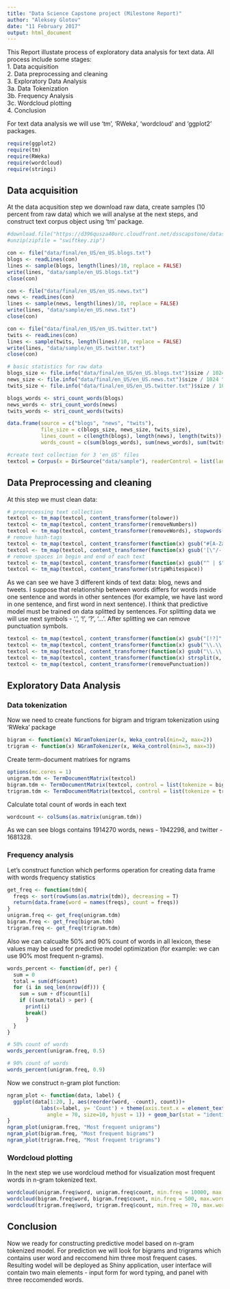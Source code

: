 ```yaml
---
title: "Data Science Capstone project (Milestone Report)"
author: "Aleksey Glotov"
date: "11 February 2017"
output: html_document
---
```


This Report illustate process of exploratory data analysis for text data. All process include some stages:  
1. Data acquisition  
2. Data preprocessing and cleaning  
3. Exploratory Data Analysis  
3a. Data Tokenization  
3b. Frequency Analysis  
3c. Wordcloud plotting  
4. Conclusion

For text data analysis we will use 'tm', 'RWeka', 'wordcloud' and 'ggplot2' packages.
```r
require(ggplot2)
require(tm)
require(RWeka)
require(wordcloud)
require(stringi)
```


## Data acquisition
At the data acqusition step we download raw data, create samples (10 percent from raw data) which we will analyse at the next steps, and construct text corpus object using 'tm' package.
```r

#download.file("https://d396qusza40orc.cloudfront.net/dsscapstone/dataset/Coursera-SwiftKey.zip", destfile = "swiftkey.zip")
#unzip(zipfile = "swiftkey.zip")

```

```r
con <- file("data/final/en_US/en_US.blogs.txt")
blogs <- readLines(con)
lines <- sample(blogs, length(lines)/10, replace = FALSE)
write(lines, "data/sample/en_US.blogs.txt")
close(con)

con <- file("data/final/en_US/en_US.news.txt")
news <- readLines(con)
lines <- sample(news, length(lines)/10, replace = FALSE)
write(lines, "data/sample/en_US.news.txt")
close(con)

con <- file("data/final/en_US/en_US.twitter.txt")
twits <- readLines(con)
lines <- sample(twits, length(lines)/10, replace = FALSE)
write(lines, "data/sample/en_US.twitter.txt")
close(con)

# basic statistics for raw data
blogs_size <- file.info("data/final/en_US/en_US.blogs.txt")$size / 1024 ^2
news_size <- file.info("data/final/en_US/en_US.news.txt")$size / 1024 ^2
twits_size <- file.info("data/final/en_US/en_US.twitter.txt")$size / 1024 ^2

blogs_words <- stri_count_words(blogs)
news_words <- stri_count_words(news)
twits_words <- stri_count_words(twits)

data.frame(source = c("blogs", "news", "twits"),
           file_size = c(blogs_size, news_size, twits_size),
           lines_count = c(length(blogs), length(news), length(twits)),
           words_count = c(sum(blogs_words), sum(news_words), sum(twits_words)))

#create text collection for 3 'en_US' files
textcol = Corpus(x = DirSource("data/sample"), readerControl = list(language = "en_US"))
```

## Data Preprocessing and cleaning
At this step we must clean data:
```r
# preprocessing text collection
textcol <- tm_map(textcol, content_transformer(tolower))
textcol <- tm_map(textcol, content_transformer(removeNumbers))
textcol <- tm_map(textcol, content_transformer(removeWords), stopwords("english"))
# remove hash-tags
textcol <- tm_map(textcol, content_transformer(function(x) gsub("#[A-Za-z]", "", x)))
textcol <- tm_map(textcol, content_transformer(function(x) gsub('[\"/-:@]', "", x)))
# remove spaces in begin and end of each text
textcol <- tm_map(textcol, content_transformer(function(x) gsub("^ | $", "", x)))
textcol <- tm_map(textcol, content_transformer(stripWhitespace))
```

As we can see we have 3 different kinds of text data: blog, news and tweets. I suppose that relationship between words differs for words inside one sentence and words in other sentences (for example, we have last word in one sentence, and first word in next sentence). I think that predictive model must be trained on data splitted by sentences.
For splitting data we will use next symbols - '.', '!', '?', '...'.
After splitting we can remove punctuation symbols.

```r
textcol <- tm_map(textcol, content_transformer(function(x) gsub("[!?]", ".", x)))
textcol <- tm_map(textcol, content_transformer(function(x) gsub("\\.\\.\\.", ".", x)))
textcol <- tm_map(textcol, content_transformer(function(x) gsub("\\.\\.", ".", x)))
textcol <- tm_map(textcol, content_transformer(function(x) strsplit(x, "[.]", fixed = TRUE)))
textcol <- tm_map(textcol, content_transformer(removePunctuation))
```

## Exploratory Data Analysis
### Data tokenization
Now we need to create functions for bigram and trigram tokenization using 'RWeka' package
```r
bigram <- function(x) NGramTokenizer(x, Weka_control(min=2, max=2))
trigram <- function(x) NGramTokenizer(x, Weka_control(min=3, max=3))
```
Create term-document matrixes for ngrams
```r
options(mc.cores = 1)
unigram.tdm <- TermDocumentMatrix(textcol)
bigram.tdm <- TermDocumentMatrix(textcol, control = list(tokenize = bigram))
trigram.tdm <- TermDocumentMatrix(textcol, control = list(tokenize = trigram))
```
Calculate total count of words in each text
```r
wordcount <- colSums(as.matrix(unigram.tdm))
```
As we can see blogs contains 1914270 words, news - 1942298, and twitter - 1681328.

### Frequency analysis
Let's construct function which performs operation for creating data frame with words frequency statistics
```r
get_freq <- function(tdm){
  freqs <- sort(rowSums(as.matrix(tdm)), decreasing = T)
  return(data.frame(word = names(freqs), count = freqs))
}
unigram.freq <- get_freq(unigram.tdm)
bigram.freq <- get_freq(bigram.tdm)
trigram.freq <- get_freq(trigram.tdm)
```
Also we can calcualte 50% and 90% count of words in all lexicon, these values may be used for predictive model optimization (for example: we can use 90% most frequent n-grams).

```r
words_percent <- function(df, per) {
  sum = 0
  total = sum(df$count)
  for (i in seq_len(nrow(df))) {
    sum = sum + df$count[i]
    if ((sum/total) > per) {
      print(i)
      break()
      }
  }
}

# 50% count of words
words_percent(unigram.freq, 0.5)

# 90% count of words
words_percent(unigram.freq, 0.9)
```

Now we construct n-gram plot function:
```r
ngram_plot <- function(data, label) {
  ggplot(data[1:20, ], aes(reorder(word, -count), count))+
           labs(x=label, y= 'Count') + theme(axis.text.x = element_text(
             angle = 70, size=10, hjust = 1)) + geom_bar(stat = "identity")
}
ngram_plot(unigram.freq, "Most frequent unigrams")
ngram_plot(bigram.freq, "Most frequent bigrams")
ngram_plot(trigram.freq, "Most frequent trigrams")
```
### Wordcloud plotting
In the next step we use wordcloud method for visualization most frequent words in n-gram tokenized text.
```r
wordcloud(unigram.freq$word, unigram.freq$count, min.freq = 10000, max.words = 30, colors = brewer.pal(4, "OrRd"))
wordcloud(bigram.freq$word, bigram.freq$count, min.freq = 500, max.words = 20, colors = brewer.pal(4, "OrRd"))
wordcloud(trigram.freq$word, trigram.freq$count, min.freq = 70, max.words = 20, colors = brewer.pal(4, "OrRd"))
```

## Conclusion
Now we ready for constructing predictive model based on n-gram tokenized model. For prediction we will look for bigrams and trigrams which contains user word and reccomend him three most frequent cases.
Resulting wodel will be deployed as Shiny application, user interface will contain two main elements - input form for word typing, and panel with three reccomended words.